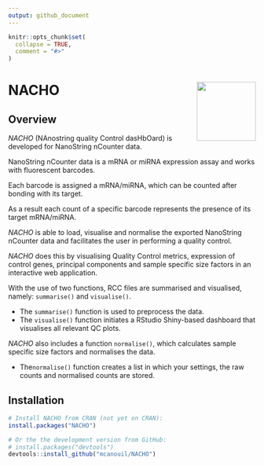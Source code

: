 ```yaml
---
output: github_document
---
```


<!-- README.md is generated from README.Rmd. Please edit that file -->

```r
knitr::opts_chunk$set(
  collapse = TRUE,
  comment = "#>"
)
```

# NACHO <img src="man/figures/nacho_hex.png" align="right" width="120" />

## Overview

*NACHO* (NAnostring quality Control dasHbOard) is developed for NanoString nCounter data.

NanoString nCounter data is a mRNA or miRNA expression assay and works with fluorescent barcodes.

Each barcode is assigned a mRNA/miRNA, which can be counted after bonding with its target.

As a result each count of a specific barcode represents the presence of its target mRNA/miRNA.


*NACHO* is able to load, visualise and normalise the exported NanoString nCounter data and facilitates the user in performing a quality control.

*NACHO* does this by visualising Quality Control metrics, expression of control genes, principal components and sample specific size factors in an interactive web application.

With the use of two functions, RCC files are summarised and visualised, namely: `summarise()` and `visualise()`.

* The `summarise()` function is used to preprocess the data. 
* The `visualise()` function initiates a RStudio Shiny-based dashboard that visualises all relevant QC plots.

*NACHO* also includes a function `normalise()`, which calculates sample specific size factors and normalises the data.

* The`normalise()` function creates a list in which your settings, the raw counts and normalised counts are stored.

## Installation

```r
# Install NACHO from CRAN (not yet on CRAN):
install.packages("NACHO")

# Or the the development version from GitHub:
# install.packages("devtools")
devtools::install_github("mcanouil/NACHO")
```